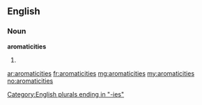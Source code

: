 ==English==

===Noun===
'''aromaticities'''

# {{plural of|[[aromaticity]]}}

[[Category:English plurals ending in "-ies"]]

[[ar:aromaticities]]
[[fr:aromaticities]]
[[mg:aromaticities]]
[[my:aromaticities]]
[[no:aromaticities]]